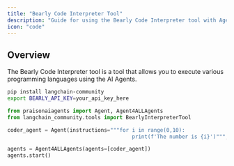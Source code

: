 ```yaml
---
title: "Bearly Code Interpreter Tool"
description: "Guide for using the Bearly Code Interpreter tool with Agent4ALL agents."
icon: "code"
---
```


## Overview

The Bearly Code Interpreter tool is a tool that allows you to execute various programming languages using the AI Agents.

```bash
pip install langchain-community
export BEARLY_API_KEY=your_api_key_here
```

```python
from praisonaiagents import Agent, Agent4ALLAgents
from langchain_community.tools import BearlyInterpreterTool

coder_agent = Agent(instructions="""for i in range(0,10):
                                        print(f'The number is {i}')""", tools=[BearlyInterpreterTool])

agents = Agent4ALLAgents(agents=[coder_agent])
agents.start()
```
